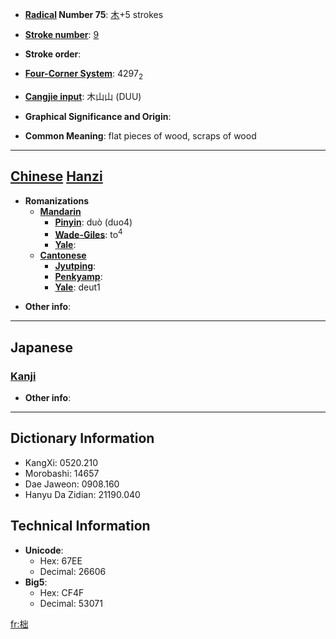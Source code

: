 * '''[[Wiktionary:Chinese radical index| Radical]] Number 75''': [[Wiktionary:Chinese radical index 木|木]]+5 strokes

* '''[[Wiktionary:Chinese total strokes index|Stroke number]]''': [[Wiktionary:Chinese total strokes index 9|9]]

* '''Stroke order''': 

* '''[[Wiktionary:Chinese four corner index|Four-Corner System]]''': 4297<sub>2</sub>

* '''[[Wiktionary:Chinese Cangjie index|Cangjie input]]''': 木山山 (DUU)

* '''Graphical Significance and Origin''': 

* '''Common Meaning''': flat pieces of wood, scraps of wood

----

== [[Chinese]] [[Hanzi]] ==

* '''Romanizations'''
** '''[[Mandarin]]'''
*** '''[[Pinyin]]''': duò (duo4)
*** '''[[Wade-Giles]]''': to<sup>4</sup>
*** '''[[Yale]]''': 
** '''[[Cantonese]]'''
*** '''[[Jyutping]]''':
*** '''[[Penkyamp]]''': 
*** '''[[Yale]]''': deut1

* '''Other info''': 

----

==Japanese==
===[[Kanji]]===
{{kanji|on readings=[[とつ]] (totsu), [[じゅつ]] (jutsu), [[だつ]] (datsu)|kun readings=[[きりはし]] (kirihashi)}}

* '''Other info''':  

----

== Dictionary Information ==

* KangXi: 0520.210
* Morobashi: 14657
* Dae Jaweon: 0908.160
* Hanyu Da Zidian: 21190.040

== Technical Information ==

* '''Unicode''':
** Hex: 67EE
** Decimal: 26606
* '''Big5''':
** Hex: CF4F
** Decimal: 53071

[[fr:柮]]